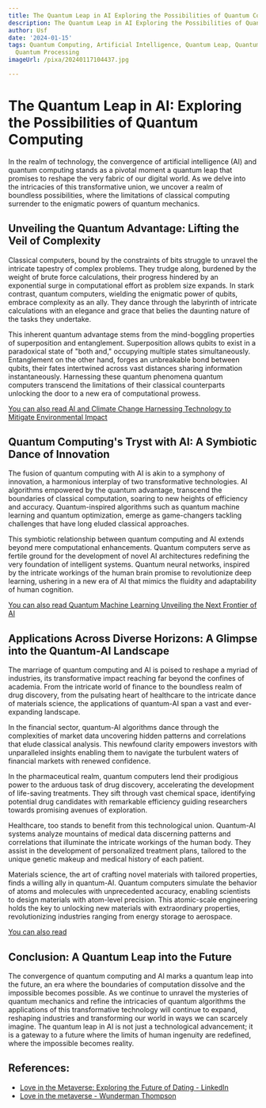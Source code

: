 ```yaml
---
title: The Quantum Leap in AI Exploring the Possibilities of Quantum Computing
description: The Quantum Leap in AI Exploring the Possibilities of Quantum Computing
author: Usf
date: '2024-01-15'
tags: Quantum Computing, Artificial Intelligence, Quantum Leap, Quantum Mechanics,
  Quantum Processing
imageUrl: /pixa/20240117104437.jpg

---
```

# The Quantum Leap in AI: Exploring  the Possibilities of Quantum Computing

In the realm of technology, the convergence of artificial intelligence (AI) and  quantum computing stands as a pivotal moment a quantum leap that promises to reshape  the very fabric of our digital world.  As we delve into the intricacies of this  transformative union, we uncover a realm  of boundless possibilities, where  the limitations of  classical computing surrender to the enigmatic  powers of quantum mechanics.

## Unveiling the Quantum Advantage: Lifting the Veil  of  Complexity

Classical computers, bound by the  constraints of  bits struggle to unravel the intricate tapestry of complex problems. They trudge along, burdened by the weight of brute force calculations, their progress hindered by an exponential surge in computational effort  as problem size expands.  In stark contrast,  quantum  computers, wielding the enigmatic power of qubits,  embrace complexity  as an  ally. They dance through the labyrinth of intricate calculations  with an elegance and grace that belies the daunting nature of the tasks they undertake.

This inherent quantum advantage stems from the mind-boggling properties of superposition and entanglement. Superposition allows  qubits to exist in a paradoxical state of "both and," occupying multiple states simultaneously. Entanglement on the other hand, forges an unbreakable bond between qubits, their fates intertwined across  vast distances  sharing information instantaneously. Harnessing these quantum phenomena quantum computers transcend the limitations of their  classical counterparts unlocking the door to a new era of computational prowess.

[You can also  read AI  and Climate Change  Harnessing Technology to Mitigate Environmental Impact](AI%20and%20Climate%20Change%20Harnessing%20Technology%20to%20Mitigate%20Environmental%20Impact)


## Quantum Computing's Tryst with AI:  A Symbiotic Dance of Innovation

The fusion  of quantum computing with AI is akin to a symphony of innovation,  a harmonious interplay of two transformative technologies. AI algorithms empowered by the quantum advantage, transcend the boundaries of classical computation, soaring to new heights of efficiency and accuracy. Quantum-inspired algorithms such as quantum machine  learning and quantum optimization, emerge as game-changers tackling challenges that have long eluded classical approaches.

This symbiotic relationship between quantum computing and AI extends beyond mere computational enhancements. Quantum computers serve as  fertile ground for the development of  novel AI architectures redefining the very foundation of intelligent systems. Quantum neural networks, inspired by the  intricate workings of the human brain promise to revolutionize deep learning, ushering in a new era of AI that mimics the fluidity and adaptability of human cognition.

[You  can also read Quantum Machine Learning Unveiling the Next Frontier of AI](Quantum%20Machine%20Learning%20Unveiling%20the%20Next%20Frontier%20of%20AI)


## Applications Across Diverse Horizons: A Glimpse into the Quantum-AI Landscape

The marriage of quantum computing and AI  is poised to reshape a  myriad of industries, its transformative impact reaching far beyond the  confines of academia. From the intricate world of finance to the boundless realm of drug discovery, from the pulsating heart of healthcare to  the intricate dance of materials science, the applications of quantum-AI span a vast and ever-expanding landscape.

In the  financial sector, quantum-AI algorithms dance through the complexities of market data uncovering hidden patterns and correlations that elude classical analysis. This newfound clarity  empowers investors with unparalleled insights enabling them to navigate the turbulent waters of financial markets  with renewed confidence.

In the pharmaceutical realm, quantum  computers lend their prodigious power to the  arduous task of drug discovery, accelerating the development of life-saving treatments. They sift  through vast chemical space,  identifying potential drug  candidates  with remarkable efficiency guiding researchers towards promising avenues of exploration.

Healthcare, too stands to benefit  from this technological union. Quantum-AI systems analyze mountains of medical data discerning  patterns and correlations that illuminate the intricate workings of the human body. They assist in the development of personalized treatment plans, tailored to the unique genetic makeup and medical history of each  patient.

Materials science, the art of crafting  novel materials with tailored properties, finds a willing  ally in quantum-AI. Quantum computers simulate the behavior of atoms and molecules with  unprecedented accuracy, enabling scientists to design materials with atom-level precision. This atomic-scale engineering holds  the key to unlocking new materials with extraordinary properties, revolutionizing industries ranging  from energy storage  to aerospace.

[You can also read  ]()


## Conclusion: A Quantum  Leap into the  Future

The  convergence of quantum computing and AI marks a quantum leap into the  future,  an era where the  boundaries of computation dissolve and  the impossible becomes possible. As we continue to unravel the mysteries of quantum  mechanics and refine the intricacies of quantum  algorithms the applications of  this transformative technology will continue to  expand, reshaping  industries and transforming our world  in ways we can scarcely imagine. The quantum leap in AI is not just a  technological advancement;  it is a gateway to a future  where the limits of  human ingenuity are redefined, where the impossible becomes reality.

## References:
- [Love in the Metaverse: Exploring the Future of Dating - LinkedIn](https://www.linkedin.com/pulse/love-metaverse-exploring-future-dating-velleriya-ivanova)
- [Love in the metaverse - Wunderman Thompson](https://www.wundermanthompson.com/insight/love-in-the-metaverse)
